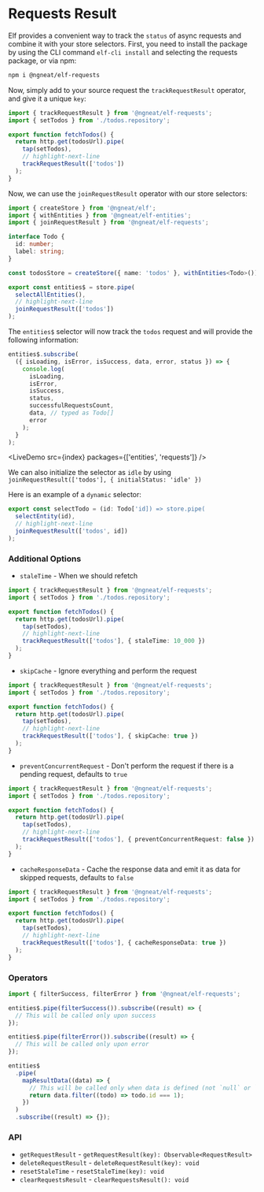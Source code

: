 # Requests Result


Elf provides a convenient way to track the `status` of async requests and combine it with your store selectors. First, you need to install the package by
using the CLI command `elf-cli install` and selecting the requests package, or via npm:

```bash
npm i @ngneat/elf-requests
```

Now, simply add to your source request the `trackRequestResult` operator, and give it a unique `key`:

```ts title="todos.service.ts"
import { trackRequestResult } from '@ngneat/elf-requests';
import { setTodos } from './todos.repository';

export function fetchTodos() {
  return http.get(todosUrl).pipe(
    tap(setTodos),
    // highlight-next-line
    trackRequestResult(['todos'])
  );
}
```

Now, we can use the `joinRequestResult` operator with our store selectors:

```ts title="todos.repository"
import { createStore } from '@ngneat/elf';
import { withEntities } from '@ngneat/elf-entities';
import { joinRequestResult } from '@ngneat/elf-requests';

interface Todo {
  id: number;
  label: string;
}

const todosStore = createStore({ name: 'todos' }, withEntities<Todo>());

export const entities$ = store.pipe(
  selectAllEntities(),
  // highlight-next-line
  joinRequestResult(['todos'])
);
```

The `entities$` selector will now track the `todos` request and will provide the following information:

```ts
entities$.subscribe(
  ({ isLoading, isError, isSuccess, data, error, status }) => {
    console.log(
      isLoading,
      isError,
      isSuccess,
      status,
      successfulRequestsCount,
      data, // typed as Todo[]
      error
    );
  }
);
```

<LiveDemo src={index} packages={['entities', 'requests']} />
<br />

We can also initialize the selector as `idle` by using `joinRequestResult(['todos'], { initialStatus: 'idle' })`

Here is an example of a `dynamic` selector:

```ts
export const selectTodo = (id: Todo['id]) => store.pipe(
  selectEntity(id),
  // highlight-next-line
  joinRequestResult(['todos', id])
);
```

### Additional Options

- `staleTime` - When we should refetch

```ts title="todos.service.ts"
import { trackRequestResult } from '@ngneat/elf-requests';
import { setTodos } from './todos.repository';

export function fetchTodos() {
  return http.get(todosUrl).pipe(
    tap(setTodos),
    // highlight-next-line
    trackRequestResult(['todos'], { staleTime: 10_000 })
  );
}
```

- `skipCache` - Ignore everything and perform the request

```ts title="todos.service.ts"
import { trackRequestResult } from '@ngneat/elf-requests';
import { setTodos } from './todos.repository';

export function fetchTodos() {
  return http.get(todosUrl).pipe(
    tap(setTodos),
    // highlight-next-line
    trackRequestResult(['todos'], { skipCache: true })
  );
}
```

- `preventConcurrentRequest` - Don't perform the request if there is a pending request, defaults to `true`

```ts title="todos.service.ts"
import { trackRequestResult } from '@ngneat/elf-requests';
import { setTodos } from './todos.repository';

export function fetchTodos() {
  return http.get(todosUrl).pipe(
    tap(setTodos),
    // highlight-next-line
    trackRequestResult(['todos'], { preventConcurrentRequest: false })
  );
}
```

- `cacheResponseData` - Cache the response data and emit it as data for skipped requests, defaults to `false`

```ts title="todos.service.ts"
import { trackRequestResult } from '@ngneat/elf-requests';
import { setTodos } from './todos.repository';

export function fetchTodos() {
  return http.get(todosUrl).pipe(
    tap(setTodos),
    // highlight-next-line
    trackRequestResult(['todos'], { cacheResponseData: true })
  );
}
```

### Operators

```ts
import { filterSuccess, filterError } from '@ngneat/elf-requests';

entities$.pipe(filterSuccess()).subscribe((result) => {
  // This will be called only upon success
});

entities$.pipe(filterError()).subscribe((result) => {
  // This will be called only upon error
});

entities$
  .pipe(
    mapResultData((data) => {
      // This will be called only when data is defined (not `null` or `undefined`)
      return data.filter((todo) => todo.id === 1);
    })
  )
  .subscribe((result) => {});
```

### API

- `getRequestResult` - `getRequestResult(key): Observable<RequestResult>`
- `deleteRequestResult` - `deleteRequestResult(key): void`
- `resetStaleTime` - `resetStaleTime(key): void`
- `clearRequestsResult` - `clearRequestsResult(): void`
